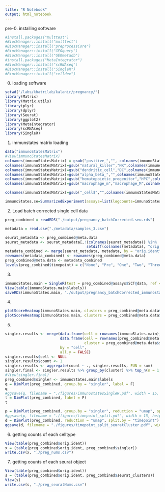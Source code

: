 ```yaml
---
title: "R Notebook"
output: html_notebook
---
```

pre-0. installing software
```r
#install.packages("multtest")
#BiocManager::install("multtest")
#BiocManager::install("preprocessCore")
#BiocManager::install("GEOquery")
#BiocManager::install("GEOmetadb")
#install.packages("MetaIntegrator")
#BiocManager::install("scRNAseq")
#BiocManager::install("SingleR")
#BiocManager::install("celldex")
```
0. loading software
```r
setwd("/labs/khatrilab/kalanir/pregnancy/")
library(Matrix)
library(Matrix.utils)
library(plyr)
library(dplyr)
library(Seurat)
library(ggplot2)
library(MetaIntegrator)
library(scRNAseq)
library(SingleR) 
```

1. immunstates matrix loading
```r
data("immunoStatesMatrix") 
#View(immunoStatesMatrix)
colnames(immunoStatesMatrix) = gsub("positive_","", colnames(immunoStatesMatrix))
colnames(immunoStatesMatrix)=gsub("natural_killer","NK",colnames(immunoStatesMatrix))
colnames(immunoStatesMatrix)=gsub("dendritic_cell","DC",colnames(immunoStatesMatrix))
colnames(immunoStatesMatrix)=gsub("alpha_beta_","",colnames(immunoStatesMatrix))
colnames(immunoStatesMatrix)=gsub("hematopoietic_progenitor","HPC",colnames(immunoStatesMatrix))
colnames(immunoStatesMatrix)=gsub("macrophage_m","macrophage_M",colnames(immunoStatesMatrix))

colnames(immunoStatesMatrix)=gsub("_cell$","",colnames(immunoStatesMatrix)) 

immunoStates.se=SummarizedExperiment(assays=list(logcounts=immunoStatesMatrix),colData=DataFrame(label=colnames(immunoStatesMatrix)))
```

2. Load batch corrected single cell data
```r
preg_combined = readRDS("./output/pregnancy_batchCorrected.seu.rds")

metadata = read.csv("./metadata/samples_3.csv")

seurat_metadata <- preg_combined@meta.data
seurat_metadata <- seurat_metadata[,!(colnames(seurat_metadata)) %in% 
                                     setdiff(colnames(metadata), "orig.ident")]
metadata_combined <- merge(seurat_metadata, metadata, by = "orig.ident")
rownames(metadata_combined) <- rownames(preg_combined@meta.data)
preg_combined@meta.data <- metadata_combined
levels(preg_combined$timepoint) = c("None", "Pre", "One", "Two", "Three", "Post")

```

3.
```r
immunoStates.main = SingleR(test = preg_combined@assays$SCT@data, ref = immunoStates.se, labels = immunoStates.se$label)
View(table(immunoStates.main$labels))
saveRDS(immunoStates.main, "./output/pregnancy_batchCorrected_immunostates.rds")
```

4.
```r
plotScoreHeatmap(immunoStates.main, clusters = preg_combined@meta.data$orig.ident)
plotScoreHeatmap(immunoStates.main, clusters = preg_combined@meta.data$seurat_clusters)

```



5.
```r
singler.results <- merge(data.frame(cell = rownames(immunoStates.main), singler = immunoStates.main$labels), 
                         data.frame(cell = rownames(preg_combined@meta.data), 
                                    cluster = preg_combined@meta.data$seurat_clusters), 
                         by = "cell", 
                         all.y = FALSE)
singler.results$cell <- NULL
singler.results$count <- 1
singler.results <- aggregate(count ~ ., singler.results, FUN = sum)
singler.final <- singler.results %>% group_by(cluster) %>% top_n(n = 1, wt = count)
#View(singler.final)
preg_combined$singler <- immunoStates.main$labels
q = DimPlot(preg_combined, group.by = "singler", label = F) 
q
#ggsave(q, filename = "./figures/immunostatesSingleR.pdf", width = 15, height = 8)
t = DimPlot(preg_combined, label = F) 
t
```

```r
p = DimPlot(preg_combined, group.by = "singler", reduction = "umap", split.by = "timepoint")
#ggsave(p, filename = "./figures/timepoint_split.pdf", width = 15, height = 8)
d = DimPlot(preg_combined, reduction = "umap", split.by = "timepoint")
ggsave(d, filename = "./figures/timepoint_split_seuratCluster.pdf", width = 15, height = 8)
```
6. getting counts of each celltype
```r
View(table(preg_combined$orig.ident))
x = (table(preg_combined$orig.ident, preg_combined$singler))
write.csv(x, "./preg_nums.csv")
```

7. getting counts of each seurat object
```r
View(table(preg_combined$orig.ident))
s = (table(preg_combined$orig.ident, preg_combined$seurat_clusters))
View(s)
write.csv(s, "./preg_seuratNums.csv")

```